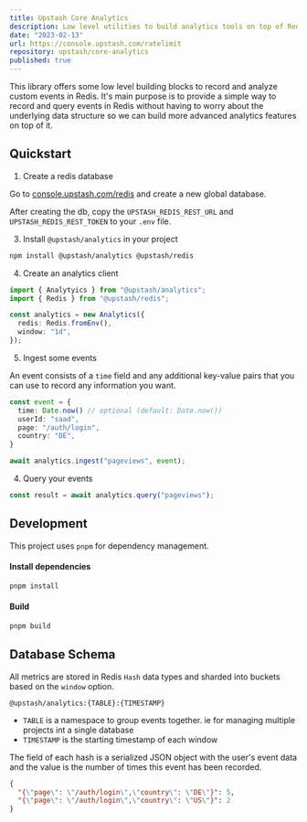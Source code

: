 ```yaml
---
title: Upstash Core Analytics
description: Low level utilities to build analytics tools on top of Redis.
date: "2023-02-13"
url: https://console.upstash.com/ratelimit
repository: upstash/core-analytics
published: true
---
```


This library offers some low level building blocks to record and analyze custom events in Redis.
It's main purpose is to provide a simple way to record and query events in Redis without having to worry about the underlying data structure so we can build more advanced analytics features on top of it.

## Quickstart

1. Create a redis database

Go to [console.upstash.com/redis](https://console.upstash.com/redis) and create
a new global database.

After creating the db, copy the `UPSTASH_REDIS_REST_URL` and `UPSTASH_REDIS_REST_TOKEN` to your `.env` file.

3. Install `@upstash/analytics` in your project

```bash
npm install @upstash/analytics @upstash/redis
```

4. Create an analytics client

```ts
import { Analytyics } from "@upstash/analytics";
import { Redis } from "@upstash/redis";

const analytics = new Analytics({
  redis: Redis.fromEnv(),
  window: "1d",
});
```

5. Ingest some events

An event consists of a `time` field and any additional key-value pairs that you can use to record any information you want.

```ts
const event = {
  time: Date.now() // optional (default: Date.now())
  userId: "saad",
  page: "/auth/login",
  country: "DE",
}

await analytics.ingest("pageviews", event);
```

4. Query your events

```ts
const result = await analytics.query("pageviews");
```

## Development

This project uses `pnpm` for dependency management.

#### Install dependencies

```bash
pnpm install
```

#### Build

```bash
pnpm build
```

## Database Schema

All metrics are stored in Redis `Hash` data types and sharded into buckets based on the `window` option.

```
@upstash/analytics:{TABLE}:{TIMESTAMP}
```

- `TABLE` is a namespace to group events together. ie for managing multiple projects int a single database
- `TIMESTAMP` is the starting timestamp of each window

The field of each hash is a serialized JSON object with the user's event data and the value is the number of times this event has been recorded.

```json
{
  "{\"page\": \"/auth/login\",\"country\": \"DE\"}": 5,
  "{\"page\": \"/auth/login\",\"country\": \"US\"}": 2
}
```
